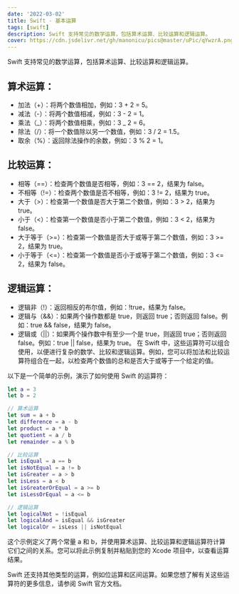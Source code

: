 ```yaml
---
date: '2022-03-02'
title: Swift - 基本运算
tags: [swift]
description: Swift 支持常见的数学运算，包括算术运算、比较运算和逻辑运算。
cover: https://cdn.jsdelivr.net/gh/manonicu/pics@master/uPic/qYwzrA.png
---
```


Swift 支持常见的数学运算，包括算术运算、比较运算和逻辑运算。

## 算术运算：

- 加法（+）：将两个数值相加，例如：3 + 2 = 5。
- 减法（-）：将两个数值相减，例如：3 - 2 = 1。
- 乘法（_）：将两个数值相乘，例如：3 _ 2 = 6。
- 除法（/）：将一个数值除以另一个数值，例如：3 / 2 = 1.5。
- 取余（%）：返回除法操作的余数，例如：3 % 2 = 1。

## 比较运算：

- 相等（==）：检查两个数值是否相等，例如：3 == 2，结果为 false。
- 不相等（!=）：检查两个数值是否不相等，例如：3 != 2，结果为 true。
- 大于（\>）：检查第一个数值是否大于第二个数值，例如：3 \> 2，结果为 true。
- 小于（\<）：检查第一个数值是否小于第二个数值，例如：3 \< 2，结果为 false。
- 大于等于（\>=）：检查第一个数值是否大于或等于第二个数值，例如：3 \>= 2，结果为 true。
- 小于等于（\<=）：检查第一个数值是否小于或等于第二个数值，例如：3 \<= 2，结果为 false。

## 逻辑运算：

- 逻辑非（!）：返回相反的布尔值，例如：!true，结果为 false。
- 逻辑与（&&）：如果两个操作数都是 true，则返回 true；否则返回 false。例如：true && false，结果为 false。
- 逻辑或（||）：如果两个操作数中有至少一个是 true，则返回 true；否则返回 false。例如：true || false，结果为 true。
  在 Swift 中，这些运算符可以组合使用，以便进行复杂的数学、比较和逻辑运算。例如，您可以将加法和比较运算符组合在一起，以检查两个数值的总和是否大于或等于一个给定的值。

以下是一个简单的示例，演示了如何使用 Swift 的运算符：

```swift
let a = 3
let b = 2

// 算术运算
let sum = a + b
let difference = a - b
let product = a * b
let quotient = a / b
let remainder = a % b

// 比较运算
let isEqual = a == b
let isNotEqual = a != b
let isGreater = a > b
let isLess = a < b
let isGreaterOrEqual = a >= b
let isLessOrEqual = a <= b

// 逻辑运算
let logicalNot = !isEqual
let logicalAnd = isEqual && isGreater
let logicalOr = isLess || isNotEqual
```

这个示例定义了两个常量 a 和 b，并使用算术运算、比较运算和逻辑运算符计算它们之间的关系。您可以将此示例复制并粘贴到您的 Xcode 项目中，以查看运算结果。

Swift 还支持其他类型的运算，例如位运算和区间运算。如果您想了解有关这些运算符的更多信息，请参阅 Swift 官方文档。
